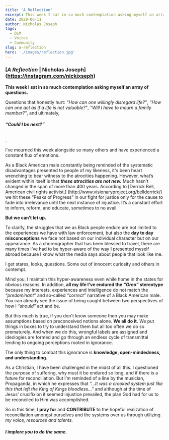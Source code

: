 ```yaml
---
title: 'A Reflection' 
excerpt: This week I sat in so much contemplation asking myself an array of questions. Questions that honestly hurt...
date: 2020-06-11
author: Nicholas Joseph 
tags:
  - BLM
  - Voices
  - Community
slug: a-reflection
hero: './images/reflection.jpg'
---
```




### [**_A Reflection_** | Nicholas Joseph] (https://instagram.com/nickjxseph)


**This week I sat in so much contemplation asking myself an array of questions.** 

Questions that honestly hurt: _“How can one willingly disregard life?”_, _“How can one act as if a life is not valuable?”_,  _“Will I have to mourn a family member?”_, and ultimately, 
###### **_“Could I be next?”_** 

_


I've mourned this week alongside so many others and have experienced a constant flux of emotions. 

As a Black American male constantly being reminded of the systematic disadvantages presented to people of my likeness, 
it's been heart wrenching to bear witness to the atrocities happening. 
However, what’s evident within itself is that **_these atrocities are not new._** 
Much hasn't changed in the span of more than 400 years. 
According to [Derrick Bell, American civil rights activist,] (http://www.visionaryproject.org/bellderrick/) we hit these “Peaks of Progress” in our fight for justice only for the cause to fade into irrelevance until the next instance of injustice. 
It’s a constant effort to inform, reform, and educate, sometimes to no avail. 

**But we can’t let up.**  

To clarify, the struggles that we as Black people endure are not limited to the experiences we have with law enforcement, 
but also the **day to day misconceptions** we face not based on our individual character but on our appearance. 
As a choreographer that has been blessed to travel, there are many times I’ve had to be hyper-aware of the way I presented myself abroad 
because I know what the media says about people that look like me. 

I get stares, looks, questions. Some out of innocent curiosity and others in contempt. 

Mind you, I maintain this hyper-awareness even while home in the states for obvious reasons. 
In addition, **all my life I’ve endured the _“Oreo”_ stereotype** because my interests, experiences and intelligence do not match the _“predominant”_ and so-called _“correct”_ narrative of a Black American male. 
You can already see the issue of being caught between two perspectives of how I _“should”_ act and be.  

But this much is true, if you don't know someone then you may make assumptions based on preconceived notions alone. 
**We all do it.** 
We put things in boxes to try to understand them but all too often we do so prematurely. 
And when we do this, wrongful labels are assigned and ideologies are formed and go through an endless cycle of transmittal lending to ongoing perceptions rooted in ignorance. 

The only thing to combat this ignorance is **knowledge, open-mindedness, and understanding.** 

As a Christian, I have been challenged in the midst of all this. 
I questioned the purpose of suffering, why must it be endured so long, and if there is a future for reconciliation. 
But I’m reminded of a line by the musician, Propaganda, in which he expresses that _“...It was a crooked system just like this that left the King of Kings bloodless...”_ 
and although at the time of Jesus’ crucifixion it seemed injustice prevailed, the plan God had for us to be reconciled to Him was accomplished. 

So in this time, I **pray for** and **CONTRIBUTE** to the hopeful realization of reconciliation amongst ourselves and the systems over us through utilizing _my voice, resources and talents._ 

##### I implore you to do the same.

